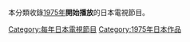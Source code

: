 本分類收錄[[1975年|1975年]]'''開始播放'''的日本電視節目。

[[Category:每年日本電視節目|Category:每年日本電視節目]]
[[Category:1975年日本作品|Category:1975年日本作品]]